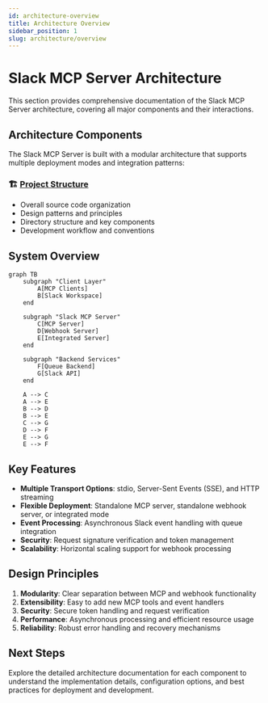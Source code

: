 ```yaml
---
id: architecture-overview
title: Architecture Overview
sidebar_position: 1
slug: architecture/overview
---
```


# Slack MCP Server Architecture

This section provides comprehensive documentation of the Slack MCP Server architecture, covering all major components and their interactions.

## Architecture Components

The Slack MCP Server is built with a modular architecture that supports multiple deployment modes and integration patterns:

### **🏗️ [Project Structure](/dev/next/architecture/project-structure)**
- Overall source code organization
- Design patterns and principles
- Directory structure and key components
- Development workflow and conventions

## System Overview

```mermaid
graph TB
    subgraph "Client Layer"
        A[MCP Clients]
        B[Slack Workspace]
    end
    
    subgraph "Slack MCP Server"
        C[MCP Server]
        D[Webhook Server]
        E[Integrated Server]
    end
    
    subgraph "Backend Services"
        F[Queue Backend]
        G[Slack API]
    end
    
    A --> C
    A --> E
    B --> D
    B --> E
    C --> G
    D --> F
    E --> G
    E --> F
```

## Key Features

- **Multiple Transport Options**: stdio, Server-Sent Events (SSE), and HTTP streaming
- **Flexible Deployment**: Standalone MCP server, standalone webhook server, or integrated mode
- **Event Processing**: Asynchronous Slack event handling with queue integration
- **Security**: Request signature verification and token management
- **Scalability**: Horizontal scaling support for webhook processing

## Design Principles

1. **Modularity**: Clear separation between MCP and webhook functionality
2. **Extensibility**: Easy to add new MCP tools and event handlers
3. **Security**: Secure token handling and request verification
4. **Performance**: Asynchronous processing and efficient resource usage
5. **Reliability**: Robust error handling and recovery mechanisms

## Next Steps

Explore the detailed architecture documentation for each component to understand the implementation details, configuration options, and best practices for deployment and development.
